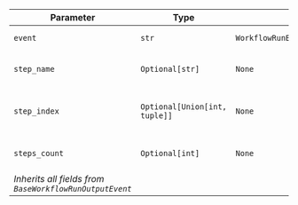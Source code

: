 | Parameter | Type | Default | Description |
|-----------|------|---------|-------------|
| `event` | `str` | `WorkflowRunEvent.steps_execution_started.value` | Event type identifier |
| `step_name` | `Optional[str]` | `None` | Name of the steps group |
| `step_index` | `Optional[Union[int, tuple]]` | `None` | Index or position of the steps group |
| `steps_count` | `Optional[int]` | `None` | Number of steps in the group |
| *Inherits all fields from `BaseWorkflowRunOutputEvent`* |